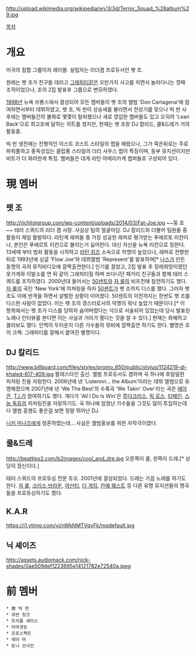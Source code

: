 http://upload.wikimedia.org/wikipedia/en/3/3d/Terror_Squad_%28album%29.jpg

[[목차]]

= 개요 =
미국의 힙합 그룹이자 레이블. 설립자는 리더겸 프로듀서인 팻 조. 

원래는 팻 조가 친구들 데리고 [[그래피티]]같은 오만가지 사고를 치면서 놀러다니는 깡패 조직이었으나, 조의 2집 발표후 그룹으로 변모하였다.

[[1998년]] 뉴욕 브롱스에서 결성되어 모든 멤버들이 팻 조의 앨범 'Don Cartagena'에 참여하면서부터 데뷔하였고, 팻 조, 빅 펀이 상승세를 불리면서 전성기를 맞으나 빅 펀 사후에는 멤버들간의 불화로 몇몇이 탈퇴했으나 새로 영입한 멤버들도 있고 오히려 'Lean Back'으로 최고조에 달하는 히트를 쳤지만, 현재는 팻 조랑 DJ 칼리드, 쿨&드레가 거의 활동중. 

빅 펀 생전에는 전형적인 이스트 코스트 스타일의 랩을 해왔으나, 그가 죽은뒤로는 주로 파워풀하고 중독성있는 클럽풍 스타일의 더리 사우스 랩이 특징이며, 동부 뮤지션이지만 비트가 더 화려한게 특징. 멤버들은 대게 라틴 아메리카계 랩퍼들로 구성되어 있다.

= 現 멤버 =
== 팻 조 ==
http://richlistgroup.com/wp-content/uploads/2014/03/Fat-Joe.jpg
~~뚱 죠~~
테러 스쿼드의 리더 겸 사장. 사실상 팀의 얼굴마담. DJ 칼리드와 더불어 팀원들 중 활동이 제일 활발하다. 라틴계 래퍼들 중 가장 성공한 래퍼로 평가받는 푸에르토 리칸이나, 본인은 푸에르토 리칸으로 불리는거 싫어한다. 대신 자신을 뉴욕 리칸으로 칭한다. 13세때 부터 범죄 활동을 시작하고 [[라틴 킹즈]] 소속으로 악명이 높았으나, 래퍼로 전향한 뒤로 1993년에 싱글 'Flow Joe'와 데뷔앨범 'Represent'를 발표하며[* [[나스]]가 만든 동명의 곡의 뮤직비디오에 깜짝출연한다.] 인기를 끌었고, 2집 발표 후 장래희망이였던 옷가게와 이발소를 연 뒤 같이 그래피티질 하며 쏘다니던 패거리 친구들과 함께 테러 스쿼드를 조직하였다. 2000년대 들어서는 [[50센트]]와 [[자 룰]]의 비프전에 참전하기도 했다. [[자 룰]]의 곡인 'New York'에 피쳐링을 하자 [[50센트]]가 팻 조까지 디스를 했다. 그러자 팻 조도 이에 반격을 하면서 살벌한 상황이 이어졌다. 50센트의 이전까지는 한번도 팻 조를 디스한 사람이 없었다. 이는 팻 조의 갱스터로서의 악명이 워낙 높았기 때문이다.[* 이 항목에서는 팻 조가 디스를 당하자 숨어버렸다는 식으로 서술되어 있었는데 당시 발표된 노래나 인터뷰를 본다면 이는 사실과 거리가 멀다는 것을 알 수 있다.] 현재는 화해하고 콜라보도 했다. 인맥이 두터운지 다른 가수들의 뮤비에 깜짝출연 하기도 한다. 별명은 조이 크랙. 그래피티를 잘해서 붙여진 별명이다.

== DJ 칼리드 ==
http://www.billboard.com/files/styles/promo_650/public/stylus/1124219-dj-khaled-617-409.jpg
팔레스타인 출신. 앨범 프로듀서도 겸하며 곡 하나에 후덜덜한 피처링 진을 자랑한다. 2006년에 낸 'Listennn... the Album'이라는 데뷔 앨범으로 유명해졌으며 2007년에 낸 'We The Best'의 수록곡 'We Takin' Over'라는 곡은 [[에이콘]], [[T.I.]]가 참여하기도 했다. 게다가 'All I Do Is Win'은  [[루다크리스]], [[릭 로스]], [[티페인]], [[스눕 독]]등의 피처링진을 자랑하기도. 곡 하나에 엄청난 가수들을 그것도 많이 투입하는데다 앨범 흥행도 좋은걸 보면 정말 뛰어난 DJ.

[[니키 미나즈]]에게 청혼하였는데... 사실은 앨범홍보를 위한 자작극이였다.
== 쿨&드레 ==
http://beattips2.com/b2images/cool_and_dre.jpg
오른쪽이 쿨, 왼쪽이 드레.[* 상당히 장신이다.]

테러 스쿼드의 프로듀싱 전문 듀오. 2001년에 결성되었다. 드레는 가끔 노래를 하기도 한다. [[자 룰]], [[크리스 브라운]], [[아샨티]], [[더 게임]], [[칸예 웨스트]] 등 다른 유명 뮤지션들의 명곡들을 프로듀싱하기도 했다.

== K.A.R ==
https://i1.ytimg.com/vi/nWkNMTVqvFk/mqdefault.jpg

== 닉 셰이즈 ==
http://assets.audiomack.com/nick-shades/0ae509def1223695e14121782e72540a.jpeg

= 前 멤버 =
 * 故 빅 펀
 * 큐반 링크
 * 트리플 세이스
 * 아마겟돈
 * 프로스펙트
 * 레미 마
 * 토니 선샤인
